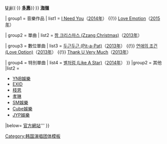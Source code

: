{{Navbox
| name  = BESTie
| title = [[BESTie]]
| listclass  = hlist
| state      = {{{state|collapsed}}}
| titlestyle = background-color:#b9ddc2;
| groupstyle = background-color:#cef6d8;
| abovestyle = background-color:#cef6d8;
| belowstyle = background-color:#cef6d8;
| above = '''[[蕙妍]]'''{{·}} '''[[有智|U ji]]'''{{·}} '''[[多惠]]'''{{·}} '''[[海嶺]]'''

| group1 = 音樂作品
| list1 ={{Navbox subgroup
| groupstyle = background-color:#cef6d8;
| liststyle  = color:;

| group1 = 迷你專輯
| list1  = [[HOT BABY (EP)|HOT BABY]]（[[2014年]]） {{!}} [[I Need You]]（[[2014年]]） {{!}} [[Love Emotion (EP)|Love Emotion]]（[[2015年]]）

| group2 = 單曲
| list2  = [[Zzang Christmas (EP)|짱 크리스마스 (Zzang Christmas)]]（[[2013年]]）

| group3 = 數位單曲
| list3  = [[Pit-a-Pat (EP)|두근두근 (Pit-a-Pat)]]（[[2013年]]） {{!}} [[Love Option (EP)|연애의 조건 (Love Option)]]（[[2013年]]） {{!}} [[Thank U Very Much (EP)|Thank U Very Much]]（[[2013年]]）

| group4 = 特別單曲
| list4  = [[별처럼 (EP)|별처럼 (Like A Star)]]（[[2014年]]）
}}
|group2  = 其他
|list2   =
* [[YNB娛樂]]
* [[EXID]]
* [[宋枝恩|枝恩]]
* [[金孝靜|孝琳]]
* [[SM娛樂]]
* [[Cube娛樂]]
* [[JYP娛樂]]
|below= [http://cafe.daum.net/BESTie/ 官方網站]'''
}}<noinclude>
{{collapsible option}}
[[Category:韩国演唱团体模板]]
</noinclude>